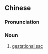 ==Chinese==
{{zh-forms}}

===Pronunciation===
{{zh-pron
|m=yùnnáng
|cat=n
}}

===Noun===
{{zh-noun}}

# [[gestational sac]]